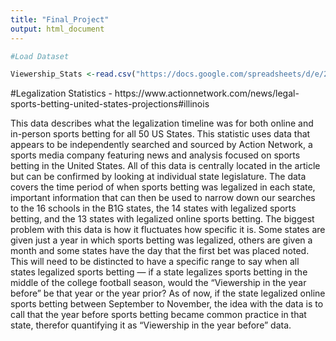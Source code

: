 ```yaml
---
title: "Final_Project"
output: html_document
---
```


```r
#Load Dataset

Viewership_Stats <-read.csv("https://docs.google.com/spreadsheets/d/e/2PACX-1vTxh6lyUk5C5u2dKVpm9DgqXXlOiGai6rJWxNicrOPw9z_OBq-3b8_T2qkvaEEnBNmvTPA8VKm5zDUa/pub?output=csv")
```

#Legalization Statistics - https://www.actionnetwork.com/news/legal-sports-betting-united-states-projections#illinois

This data describes what the legalization timeline was for both online and in-person sports betting for all 50 US States. This statistic uses data that appears to be independently searched and sourced by Action Network, a sports media company featuring news and analysis focused on sports betting in the United States. All of this data is centrally located in the article but can be confirmed by looking at individual state legislature. The data covers the time period of when sports betting was legalized in each state, important information that can then be used to narrow down our searches to the 16 schools in the B1G states, the 14 states with legalized sports betting, and the 13 states with legalized online sports betting. The biggest problem with this data is how it fluctuates how specific it is. Some states are given just a year in which sports betting was legalized, others are given a month and some states have the day that the first bet was placed noted. This will need to be distincted to have a specific range to say when all states legalized sports betting — if a state legalizes sports betting in the middle of the college football season, would the "Viewership in the year before" be that year or the year prior? As of now, if the state legalized online sports betting between September to November, the idea with the data is to call that the year before sports betting became common practice in that state, therefor quantifying it as "Viewership in the year before" data.
